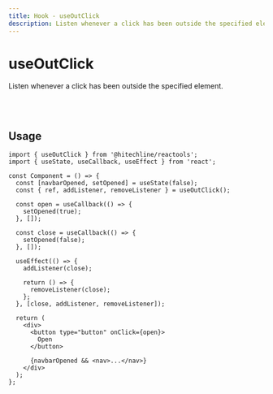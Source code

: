 ```yaml
---
title: Hook - useOutClick
description: Listen whenever a click has been outside the specified element.
---
```


# useOutClick

Listen whenever a click has been outside the specified element.

<br />
<br />

## Usage

```tsx
import { useOutClick } from '@hitechline/reactools';
import { useState, useCallback, useEffect } from 'react';

const Component = () => {
  const [navbarOpened, setOpened] = useState(false);
  const { ref, addListener, removeListener } = useOutClick();

  const open = useCallback(() => {
    setOpened(true);
  }, []);

  const close = useCallback(() => {
    setOpened(false);
  }, []);

  useEffect(() => {
    addListener(close);

    return () => {
      removeListener(close);
    };
  }, [close, addListener, removeListener]);

  return (
    <div>
      <button type="button" onClick={open}>
        Open
      </button>

      {navbarOpened && <nav>...</nav>}
    </div>
  );
};
```
